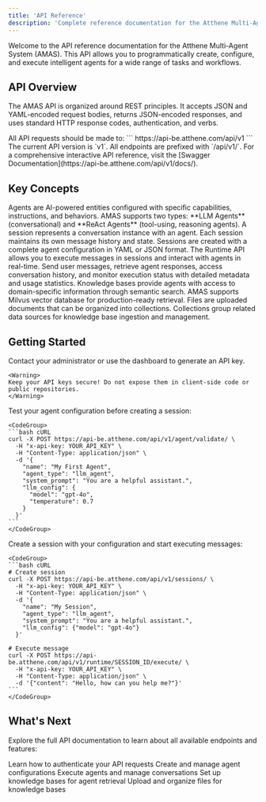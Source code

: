 ```yaml
---
title: 'API Reference'
description: 'Complete reference documentation for the Atthene Multi-Agent System API'
---
```


Welcome to the API reference documentation for the Atthene Multi-Agent System (AMAS). This API allows you to programmatically create, configure, and execute intelligent agents for a wide range of tasks and workflows.

## API Overview

The AMAS API is organized around REST principles. It accepts JSON and YAML-encoded request bodies, returns JSON-encoded responses, and uses standard HTTP response codes, authentication, and verbs.

<CardGroup cols={2}>
  <Card title="Base URL" icon="server" color="#6366F1">
    All API requests should be made to:
    ```
    https://api-be.atthene.com/api/v1
    ```
  </Card>
  
  <Card title="API Versioning" icon="code-branch" color="#6366F1">
    The current API version is `v1`. All endpoints are prefixed with `/api/v1/`.
  </Card>
</CardGroup>

<Note>
For a comprehensive interactive API reference, visit the [Swagger Documentation](https://api-be.atthene.com/api/v1/docs/).
</Note>

## Key Concepts

<AccordionGroup>
  <Accordion title="Agents">
    Agents are AI-powered entities configured with specific capabilities, instructions, and behaviors. AMAS supports two types: **LLM Agents** (conversational) and **ReAct Agents** (tool-using, reasoning agents).
  </Accordion>
  
  <Accordion title="Sessions">
    A session represents a conversation instance with an agent. Each session maintains its own message history and state. Sessions are created with a complete agent configuration in YAML or JSON format.
  </Accordion>
  
  <Accordion title="Runtime">
    The Runtime API allows you to execute messages in sessions and interact with agents in real-time. Send user messages, retrieve agent responses, access conversation history, and monitor execution status with detailed metadata and usage statistics.
  </Accordion>
  
  <Accordion title="Knowledge Bases">
    Knowledge bases provide agents with access to domain-specific information through semantic search. AMAS supports Milvus vector database for production-ready retrieval.
  </Accordion>
  
  <Accordion title="Collections & Files">
    Files are uploaded documents that can be organized into collections. Collections group related data sources for knowledge base ingestion and management.
  </Accordion>
</AccordionGroup>

## Getting Started

<Steps>
  <Step title="Get your API key">
    Contact your administrator or use the dashboard to generate an API key.
    
    <Warning>
    Keep your API keys secure! Do not expose them in client-side code or public repositories.
    </Warning>
  </Step>
  
  <Step title="Validate your agent configuration">
    Test your agent configuration before creating a session:
    
    <CodeGroup>
    ```bash cURL
    curl -X POST https://api-be.atthene.com/api/v1/agent/validate/ \
      -H "x-api-key: YOUR_API_KEY" \
      -H "Content-Type: application/json" \
      -d '{
        "name": "My First Agent",
        "agent_type": "llm_agent",
        "system_prompt": "You are a helpful assistant.",
        "llm_config": {
          "model": "gpt-4o",
          "temperature": 0.7
        }
      }'
    ```
    </CodeGroup>
  </Step>
  
  <Step title="Create a session and execute">
    Create a session with your configuration and start executing messages:
    
    <CodeGroup>
    ```bash cURL
    # Create session
    curl -X POST https://api-be.atthene.com/api/v1/sessions/ \
      -H "x-api-key: YOUR_API_KEY" \
      -H "Content-Type: application/json" \
      -d '{
        "name": "My Session",
        "agent_type": "llm_agent",
        "system_prompt": "You are a helpful assistant.",
        "llm_config": {"model": "gpt-4o"}
      }'
    
    # Execute message
    curl -X POST https://api-be.atthene.com/api/v1/runtime/SESSION_ID/execute/ \
      -H "x-api-key: YOUR_API_KEY" \
      -H "Content-Type: application/json" \
      -d '{"content": "Hello, how can you help me?"}'
    ```
    </CodeGroup>
  </Step>
</Steps>

## What's Next

Explore the full API documentation to learn about all available endpoints and features:

<CardGroup cols={2}>
  <Card title="Authentication" icon="key" href="/api-reference/authentication">
    Learn how to authenticate your API requests
  </Card>
  
  <Card title="Agent Configuration" icon="robot" href="/api-reference/agents">
    Create and manage agent configurations
  </Card>
  
  <Card title="Sessions & Runtime" icon="messages" href="/api-reference/sessions">
    Execute agents and manage conversations
  </Card>
  
  <Card title="Knowledge Bases" icon="database" href="/api-reference/knowledge-bases">
    Set up knowledge bases for agent retrieval
  </Card>
  
  <Card title="Files & Collections" icon="folder" href="/api-reference/files">
    Upload and organize files for knowledge bases
  </Card>
</CardGroup>
